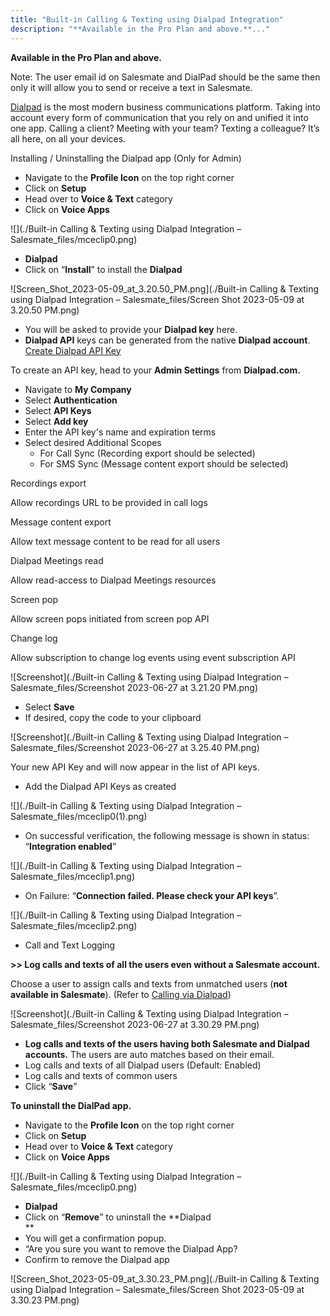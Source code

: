 ```yaml
---
title: "Built-in Calling & Texting using Dialpad Integration"
description: "**Available in the Pro Plan and above.**..."
---
```


**Available in the Pro Plan and above.**

Note: The user email id on Salesmate and DialPad should be the same then only it will allow you to send or receive a text in Salesmate.

[Dialpad](https://www.dialpad.com/) is the most modern business communications platform. Taking into account every form of communication that you rely on and unified it into one app. Calling a client? Meeting with your team? Texting a colleague? It’s all here, on all your devices.

Installing / Uninstalling the Dialpad app (Only for Admin)

- Navigate to the **Profile Icon** on the top right corner
- Click on **Setup**
- Head over to **Voice & Text** category
- Click on **Voice Apps**

![](./Built-in Calling & Texting using Dialpad Integration – Salesmate_files/mceclip0.png)

- **Dialpad**
- Click on “**Install**” to install the **Dialpad**

![Screen_Shot_2023-05-09_at_3.20.50_PM.png](./Built-in Calling & Texting using Dialpad Integration – Salesmate_files/Screen Shot 2023-05-09 at 3.20.50 PM.png)

- You will be asked to provide your **Dialpad key** here.
- **Dialpad API** keys can be generated from the native **Dialpad account**. [Create Dialpad API Key](https://help.dialpad.com/hc/en-us/articles/360019680532-Create-an-API-Key)

To create an API key, head to your **Admin Settings** from **Dialpad.com.**

- Navigate to **My Company**
- Select **Authentication**
- Select **API Keys**
- Select **Add key**
- Enter the API key's name and expiration terms
- Select desired Additional Scopes
  - For Call Sync (Recording export should be selected)
  - For SMS Sync (Message content export should be selected)

Recordings export

Allow recordings URL to be provided in call logs

Message content export

Allow text message content to be read for all users

Dialpad Meetings read

Allow read-access to Dialpad Meetings resources

Screen pop

Allow screen pops initiated from screen pop API

Change log

Allow subscription to change log events using event subscription API

![Screenshot](./Built-in Calling & Texting using Dialpad Integration – Salesmate_files/Screenshot 2023-06-27 at 3.21.20 PM.png)

- Select **Save**
- If desired, copy the code to your clipboard

![Screenshot](./Built-in Calling & Texting using Dialpad Integration – Salesmate_files/Screenshot 2023-06-27 at 3.25.40 PM.png)

Your new API Key and will now appear in the list of API keys.

- Add the Dialpad API Keys as created

![](./Built-in Calling & Texting using Dialpad Integration – Salesmate_files/mceclip0(1).png)

- On successful verification, the following message is shown in status: “**Integration enabled**”

![](./Built-in Calling & Texting using Dialpad Integration – Salesmate_files/mceclip1.png)

- On Failure: “**Connection failed. Please check your API keys**”.

![](./Built-in Calling & Texting using Dialpad Integration – Salesmate_files/mceclip2.png)

- Call and Text Logging

**\>> Log calls and texts of all the users even without a Salesmate account.**

Choose a user to assign calls and texts from unmatched users (**not available in Salesmate**). (Refer to [Calling via Dialpad](https://support.salesmate.io/hc/en-us/articles/9333549016857-Calling-via-Dialpad))

![Screenshot](./Built-in Calling & Texting using Dialpad Integration – Salesmate_files/Screenshot 2023-06-27 at 3.30.29 PM.png)

- **Log calls and texts of the users having both Salesmate and Dialpad accounts.** The users are auto matches based on their email.
- Log calls and texts of all Dialpad users (Default: Enabled)
- Log calls and texts of common users
- Click “**Save**”

**To uninstall the DialPad app.**

- Navigate to the **Profile Icon** on the top right corner
- Click on **Setup**
- Head over to **Voice & Text** category
- Click on **Voice Apps**

![](./Built-in Calling & Texting using Dialpad Integration – Salesmate_files/mceclip0.png)

- **Dialpad**
- Click on “**Remove**” to uninstall the **Dialpad  
  **
- You will get a confirmation popup.
- “Are you sure you want to remove the Dialpad App?
- Confirm to remove the Dialpad app

![Screen_Shot_2023-05-09_at_3.30.23_PM.png](./Built-in Calling & Texting using Dialpad Integration – Salesmate_files/Screen Shot 2023-05-09 at 3.30.23 PM.png)
